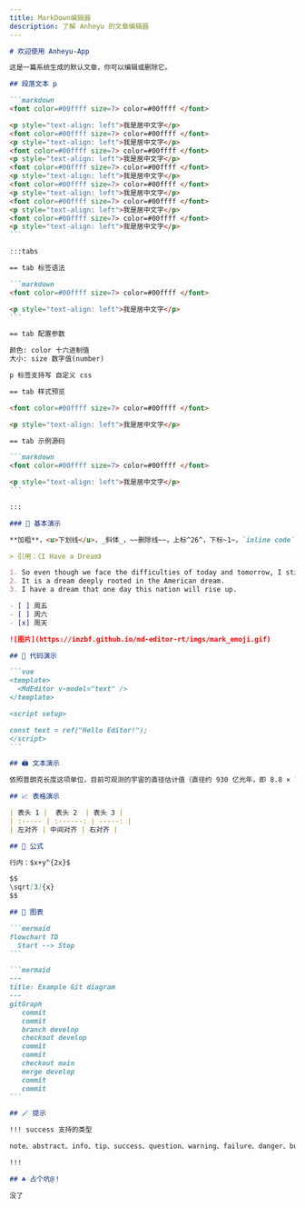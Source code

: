 ```yaml
---
title: MarkDown编辑器
description: 了解 Anheyu 的文章编辑器
---
```


````markdown
# 欢迎使用 Anheyu-App

这是一篇系统生成的默认文章，你可以编辑或删除它。

## 段落文本 p

```markdown
<font color=#00ffff size=7> color=#00ffff </font>

<p style="text-align: left">我是居中文字</p>
<font color=#00ffff size=7> color=#00ffff </font>
<p style="text-align: left">我是居中文字</p>
<font color=#00ffff size=7> color=#00ffff </font>
<p style="text-align: left">我是居中文字</p>
<font color=#00ffff size=7> color=#00ffff </font>
<p style="text-align: left">我是居中文字</p>
<font color=#00ffff size=7> color=#00ffff </font>
<p style="text-align: left">我是居中文字</p>
<font color=#00ffff size=7> color=#00ffff </font>
<p style="text-align: left">我是居中文字</p>
<font color=#00ffff size=7> color=#00ffff </font>
<p style="text-align: left">我是居中文字</p>
```

:::tabs

== tab 标签语法

```markdown
<font color=#00ffff size=7> color=#00ffff </font>

<p style="text-align: left">我是居中文字</p>
```

== tab 配置参数

颜色: color 十六进制值
大小: size 数字值(number)

p 标签支持写 自定义 css

== tab 样式预览

<font color=#00ffff size=7> color=#00ffff </font>

<p style="text-align: left">我是居中文字</p>

== tab 示例源码

```markdown
<font color=#00ffff size=7> color=#00ffff </font>

<p style="text-align: left">我是居中文字</p>
```

:::

### 🤖 基本演示

**加粗**，<u>下划线</u>，_斜体_，~~删除线~~，上标^26^，下标~1~，`inline code`，[超链接](https://github.com/imzbf)

> 引用：《I Have a Dream》

1. So even though we face the difficulties of today and tomorrow, I still have a dream.
2. It is a dream deeply rooted in the American dream.
3. I have a dream that one day this nation will rise up.

- [ ] 周五
- [ ] 周六
- [x] 周天

![图片](https://imzbf.github.io/md-editor-rt/imgs/mark_emoji.gif)

## 🤗 代码演示

```vue
<template>
  <MdEditor v-model="text" />
</template>

<script setup>

const text = ref("Hello Editor!");
</script>
```

## 🖨 文本演示

依照普朗克长度这项单位，目前可观测的宇宙的直径估计值（直径约 930 亿光年，即 8.8 × 10^26^ 米）即为 5.4 × 10^61^倍普朗克长度。而可观测宇宙体积则为 8.4 × 10^184^立方普朗克长度（普朗克体积）。

## 📈 表格演示

| 表头 1 |  表头 2  | 表头 3 |
| :----- | :------: | -----: |
| 左对齐 | 中间对齐 | 右对齐 |

## 📏 公式

行内：$x+y^{2x}$

$$
\sqrt[3]{x}
$$

## 🧬 图表

```mermaid
flowchart TD
  Start --> Stop
```

```mermaid
---
title: Example Git diagram
---
gitGraph
   commit
   commit
   branch develop
   checkout develop
   commit
   commit
   checkout main
   merge develop
   commit
   commit
```

## 🪄 提示

!!! success 支持的类型

note、abstract、info、tip、success、question、warning、failure、danger、bug、example、quote、hint、caution、error、attention

!!!

## ☘️ 占个坑@！

没了
````
